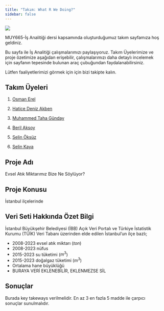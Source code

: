 ```yaml
---
title: "Takım: What R We Doing?"
sidebar: false 
---
```


![](assets/images/takim_gorsel.webp){fig-align="center"}

MUY665-İş Analitiği dersi kapsamında oluşturduğumuz takım sayfamıza hoş geldiniz.

Bu sayfa ile İş Analitiği çalışmalarımızı paylaşıyoruz. Takım Üyelerimize ve proje özetimize aşağıdan erişebilir, çalışmalarımızı daha detaylı incelemek için sayfanın tepesinde bulunan araç çubuğundan faydalanabilirsiniz.

Lütfen faaliyetlerimizi görmek için için bizi takipte kalın.

## Takım Üyeleri

1.  [Osman Erel](/takim/osmanerel.qmd)

2.  [Hatice Deniz Akben](/takim/hdenizakbel.qmd)

3.  [Muhammed Taha Günday](/takim/mtgunday.qmd)

4.  [Beril Aksoy](/takim/berilaksoy.qmd)

5.  [Selin Öksüz](/takim/selinoksuz.qmd)

6.  [Selin Kaya](/takim/selinkaya.qmd)

## Proje Adı

Evsel Atık Miktarımız Bize Ne Söylüyor?

## Proje Konusu

İstanbul ilçelerinde

## Veri Seti Hakkında Özet Bilgi

İstanbul Büyükşehir Belediyesi (İBB) Açık Veri Portalı ve Türkiye İstatistik Kurumu (TÜİK) Veri Tabanı üzerinden elde edilen İstanbul'un ilçe bazlı;

-   2008-2023 evsel atık miktarı ($ton$)
-   2008-2023 nüfus
-   2015-2023 su tüketimi ($m^3$)
-   2015-2023 doğalgaz tüketimi ($m^3$)
-   Ortalama hane büyüklüğü
-   BURAYA VERİ EKLENEBİLİR, EKLENMEZSE SİL

## Sonuçlar

Burada key takeways verilmelidir. En az 3 en fazla 5 madde ile çarpıcı sonuçlar sunulmalıdır.

